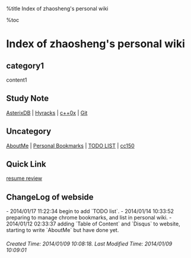 %title Index of zhaosheng's personal wiki 

%toc

<h1 class="justcenter">Index of zhaosheng's personal wiki </h1>

== category1 ==

content1

== Study Note ==
[[review/Asterix|AsterixDB]] | [[review/Hyracks|Hyracks]] | [[review/c++0x|c++0x]] | [[review/git|Git]]

== Uncategory ==

[[AboutMe]] | [[Personal Bookmarks]] | [[todo/index|TODO LIST]] | [[sourcecode/cc150|cc150]]

== Quick Link ==

[[review/index|resume review]]

== ChangeLog of webside ==

- 2014/01/17 11:22:34 begin to add `TODO list`.
- 2014/01/14 10:33:52 preparing to manage chrome bookmarks, and list in personal wiki.
- 2014/01/12 02:33:37 adding `Table of Content` and `Disqus` to website, starting to write `AboutMe` but have done yet.

<h6 class="timestamp"> Created Time: 2014/01/09 10:08:18. Last Modified Time: 2014/01/09 10:09:01 </h6>
